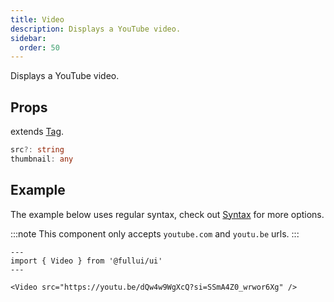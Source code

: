 ```yaml
---
title: Video
description: Displays a YouTube video.
sidebar: 
  order: 50
---
```


Displays a YouTube video.

## Props
extends [Tag](/utility/tag).
```ts
src?: string
thumbnail: any
```

## Example
The example below uses regular syntax, check out [Syntax](/overview/syntax) for more options.

:::note
This component only accepts `youtube.com` and `youtu.be` urls.
:::

```astro live
---
import { Video } from '@fullui/ui'
---

<Video src="https://youtu.be/dQw4w9WgXcQ?si=SSmA4Z0_wrwor6Xg" />
```